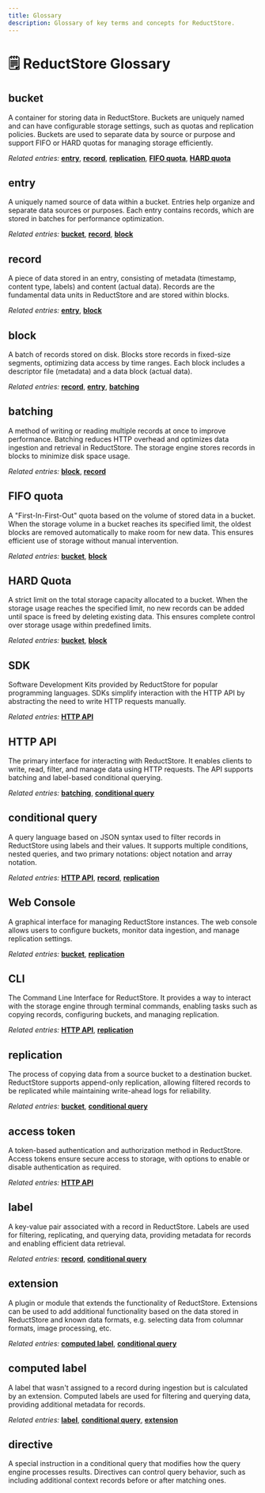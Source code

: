 ```yaml
---
title: Glossary
description: Glossary of key terms and concepts for ReductStore.
---
```


<head>
  <link rel="canonical" href="https://www.reduct.store/docs/glossary" />
</head>

# 🗒️ ReductStore Glossary

## bucket

A container for storing data in ReductStore. Buckets are uniquely named and can have configurable storage settings, such as quotas and replication policies. Buckets are used to separate data by source or purpose and support FIFO or HARD quotas for managing storage efficiently.

_Related entries:_ [**entry**](#entry), [**record**](#record), [**replication**](#replication), [**FIFO quota**](#fifo-quota), [**HARD quota**](#hard-quota)

## entry

A uniquely named source of data within a bucket. Entries help organize and separate data sources or purposes. Each entry contains records, which are stored in batches for performance optimization.

_Related entries:_ [**bucket**](#bucket), [**record**](#record), [**block**](#block)

## record

A piece of data stored in an entry, consisting of metadata (timestamp, content type, labels) and content (actual data). Records are the fundamental data units in ReductStore and are stored within blocks.

_Related entries:_ [**entry**](#entry), [**block**](#block)

## block

A batch of records stored on disk. Blocks store records in fixed-size segments, optimizing data access by time ranges. Each block includes a descriptor file (metadata) and a data block (actual data).

_Related entries:_ [**record**](#record), [**entry**](#entry), [**batching**](#batching)

## batching

A method of writing or reading multiple records at once to improve performance. Batching reduces HTTP overhead and optimizes data ingestion and retrieval in ReductStore. The storage engine stores records in blocks to minimize disk space usage.

_Related entries:_ [**block**](#block), [**record**](#record)

## FIFO quota

A "First-In-First-Out" quota based on the volume of stored data in a bucket. When the storage volume in a bucket reaches its specified limit, the oldest blocks are removed automatically to make room for new data. This ensures efficient use of storage without manual intervention.

_Related entries:_ [**bucket**](#bucket), [**block**](#block)

## HARD Quota

A strict limit on the total storage capacity allocated to a bucket. When the storage usage reaches the specified limit, no new records can be added until space is freed by deleting existing data. This ensures complete control over storage usage within predefined limits.

_Related entries:_ [**bucket**](#bucket), [**block**](#block)

## SDK

Software Development Kits provided by ReductStore for popular programming languages. SDKs simplify interaction with the HTTP API by abstracting the need to write HTTP requests manually.

_Related entries:_ [**HTTP API**](#http-api)

## HTTP API

The primary interface for interacting with ReductStore. It enables clients to write, read, filter, and manage data using HTTP requests. The API supports batching and label-based conditional querying.

_Related entries:_ [**batching**](#batching), [**conditional query**](#conditional-query)

## conditional query

A query language based on JSON syntax used to filter records in ReductStore using labels and their values. It supports multiple conditions, nested queries, and two primary notations: object notation and array notation.

_Related entries:_ [**HTTP API**](#http-api), [**record**](#record), [**replication**](#replication)

## Web Console

A graphical interface for managing ReductStore instances. The web console allows users to configure buckets, monitor data ingestion, and manage replication settings.

_Related entries:_ [**bucket**](#bucket), [**replication**](#replication)

## CLI

The Command Line Interface for ReductStore. It provides a way to interact with the storage engine through terminal commands, enabling tasks such as copying records, configuring buckets, and managing replication.

_Related entries:_ [**HTTP API**](#http-api), [**replication**](#replication)

## replication

The process of copying data from a source bucket to a destination bucket. ReductStore supports append-only replication, allowing filtered records to be replicated while maintaining write-ahead logs for reliability.

_Related entries:_ [**bucket**](#bucket), [**conditional query**](#conditional-query)

## access token

A token-based authentication and authorization method in ReductStore. Access tokens ensure secure access to storage, with options to enable or disable authentication as required.

_Related entries:_ [**HTTP API**](#http-api)

## label

A key-value pair associated with a record in ReductStore. Labels are used for filtering, replicating, and querying data, providing metadata for records and enabling efficient data retrieval.

_Related entries:_ [**record**](#record), [**conditional query**](#conditional-query)

## extension

A plugin or module that extends the functionality of ReductStore. Extensions can be used to add additional functionality based on the data stored in ReductStore and known data formats, e.g. selecting data from columnar formats, image processing, etc.

_Related entries:_ [**computed label**](#computed-label), [**conditional query**](#conditional-query)

## computed label

A label that wasn't assigned to a record during ingestion but is calculated by an extension. Computed labels are used for filtering and querying data, providing additional metadata for records.

_Related entries:_ [**label**](#label), [**conditional query**](#conditional-query), [**extension**](#extension)

## directive

A special instruction in a conditional query that modifies how the query engine processes results. Directives can control query behavior, such as including additional context records before or after matching ones.
